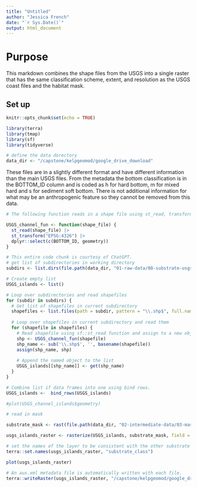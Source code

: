 ```yaml
---
title: "Untitled"
author: "Jessica French"
date: "`r Sys.Date()`"
output: html_document
---
```

# Purpose

This markdown combines the shape files from the USGS into a single raster that has the same classification scheme, extent, and resolution as the USGS coast files and the habitat mask. 

## Set up 

```r
knitr::opts_chunk$set(echo = TRUE)
```

```r
library(terra)
library(tmap)
library(sf)
library(tidyverse)

```

```r
# define the data dorectory
data_dir <- "/capstone/kelpgeomod/google_drive_download"
```

These files are in a slightly different format and have different information than the main USGS files. From the metadata the bottom classification is in the BOTTOM_ID column and is coded as h for hard bottom, m for mixed hard and s for sediment soft bottom. There is not additional information for what may be an anthropogenic feature so they cannot be removed from this data. 


```r
# The following function reads in a shape file using st_read, transforms the crs to WGS 84 and selects the columns of interest.

USGS_channel_fun <- function(shape_file) {
  st_read(shape_file) |> 
  st_transform("EPSG:4326") |> 
  dplyr::select(c(BOTTOM_ID, geometry))  
}

```
    
```r
# This entire code chunk is courtesy of ChatGPT.
# get list of subdirectories in working directory
subdirs <- list.dirs(file.path(data_dir, "01-raw-data/08-substrate-usgs-seafloormapping-raw/03-usgs-channel-islands"))

# Create empty list
USGS_islands <- list()

# Loop over subdirectories and read shapefiles
for (subdir in subdirs) {
  # Get list of shapefiles in current subdirectory
  shapefiles <- list.files(path = subdir, pattern = "\\.shp$", full.names = TRUE) 
  
  # Loop over shapefiles in current subdirectory and read them
  for (shapefile in shapefiles) {
    # Read shapefile using sf::st_read function and assign to a new object with the name of the shapefile
    shp <- USGS_channel_fun(shapefile)
    shp_name <- sub('\\.shp$', '', basename(shapefile))
    assign(shp_name, shp)
    
    # Append the named object to the list
    USGS_islands[[shp_name]] <- get(shp_name)
  }
}
```
    
```r
# Combine list if data frames into one using bind rows. 
USGS_islands <-  bind_rows(USGS_islands) 

#plot(USGS_channel_islands$geometry)
```

```r
# read in mask

substrate_mask <- rast(file.path(data_dir, "02-intermediate-data/03-mask-intermediate/habitat-mask.tif"))
```

```r

usgs_islands_raster <- rasterize(USGS_islands, substrate_mask, field = "BOTTOM_ID") 

# set the names of the layer to be consistent with the other substrate files
terra::set.names(usgs_islands_raster, "substrate_class")

plot(usgs_islands_raster)

```

```r
# An aux.xml metadata file is automatically written with each file. 
terra::writeRaster(usgs_islands_raster, "/capstone/kelpgeomod/google_drive_download/02-intermediate-data/08-substrate-intermediate/usgs-island-substrate.tif", filetype = "GTiff", overwrite = TRUE)
```

